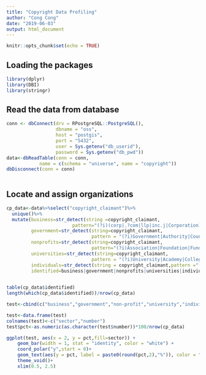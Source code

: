 ```yaml
---
title: "Copyright Data Profiling"
author: "Cong Cong"
date: "2019-06-03"
output: html_document
---
```


```r
knitr::opts_chunk$set(echo = TRUE)
```

## Loading the packages
```r
library(dplyr)
library(DBI)
library(stringr)
```

## Read the data from database
```r
conn <- dbConnect(drv = RPostgreSQL::PostgreSQL(),
                  dbname = "oss",
                  host = "postgis",
                  port = "5432",
                  user = Sys.getenv("db_userid"),
                  password = Sys.getenv("db_pwd"))
data<-dbReadTable(conn = conn,
            name = c(schema = "universe", name = "copyright"))
dbDisconnect(conn = conn)
  
```


## Locate and assign organizations
```r
cp_data<-data%>%select("copyright_claimant")%>%
  unique()%>%
  mutate(business=str_detect(string =copyright_claimant,
                        pattern="(?i)(corp|.?com|llp|inc.j|Corporation)\\.?$|(lc.|Group|Entertainment|Computing|Software)$|Service.*|Consulting|Consultants|Business|Laboratories|Technologies|Technology|Bank|Company|Studios|Solutions|inc.|l\\.?l\\.?c.?|ltd.|employer|Systems"),
         government=str_detect(string=copyright_claimant,
                               pattern = "(?i)Government|Authority|Council|Department|Commission|Office|County"),
         nonprofits=str_detect(string=copyright_claimant,
                               pattern="(?i)Association|Foundation|Fund|Board of Realtors|Assoc.|Society|Societies|Organization"),
         universities=str_detect(string=copyright_claimant,
                               pattern = "(?i)University|Academy|College|School|Institute|Research"),
         individuals=str_detect(string = copyright_claimant,pattern ="(?i)(, \\d{4}-|pseud|Jr.|Sr.|2nd)"),
         identified=business|government|nonprofits|universities|individuals)
  
```

 
```r
table(cp_data$identified)
length(which(cp_data$identified))/nrow(cp_data)

test<-cbind(c("business","government","non-profit","university","individual","unidentified"),c(length(which(cp_data$business)),length(which(cp_data$government)),length(which(cp_data$nonprofits)),length(which(cp_data$universities)),length(which(cp_data$individuals)),nrow(cp_data)-length(which(cp_data$identified))))

test<-data.frame(test)
colnames(test)<-c("sector","number")
test$pct<-as.numeric(as.character(test$number))*100/nrow(cp_data)

ggplot(test, aes(x = 2, y = pct,fill=sector)) +
    geom_bar(width = 1, stat = "identity", color = "white") +
    coord_polar("y",start = 0)+
    geom_text(aes(y = pct, label = paste0(round(pct,2),"%")), color = "white",position = position_stack(vjust = 0.5))+
    theme_void()+
    xlim(0.5, 2.5)
```
